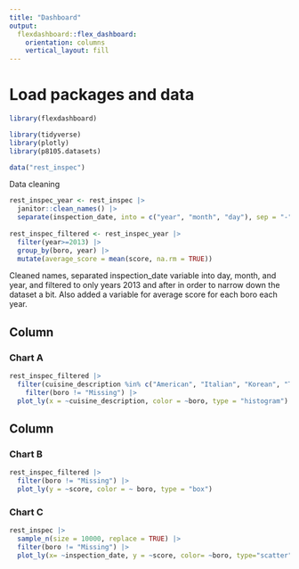 ```yaml
---
title: "Dashboard"
output: 
  flexdashboard::flex_dashboard:
    orientation: columns
    vertical_layout: fill
---
```


# Load packages and data

```r
library(flexdashboard)

library(tidyverse)
library(plotly)
library(p8105.datasets)

data("rest_inspec")

```

Data cleaning

```r
rest_inspec_year <- rest_inspec |>
  janitor::clean_names() |>
  separate(inspection_date, into = c("year", "month", "day"), sep = "-")
  
rest_inspec_filtered <- rest_inspec_year |>
  filter(year>=2013) |>
  group_by(boro, year) |>
  mutate(average_score = mean(score, na.rm = TRUE))


```

Cleaned names, separated inspection_date variable into day, month, and year, and filtered to only years 2013 and after in order to narrow down the dataset a bit. Also added a variable for average score for each boro each year.

Column {data-width=650}
-----------------------------------------------------------------------

### Chart A

```r
rest_inspec_filtered |>
  filter(cuisine_description %in% c("American", "Italian", "Korean", "Thai", "Chinese", "Seafood", "Portuguese", "Mediterranean", "Sandwiches", "Spanish", "African", "Irish", "Mexican", "Delicatessen")) |>
    filter(boro != "Missing") |>
  plot_ly(x = ~cuisine_description, color = ~boro, type = "histogram")
```

Column {data-width=350}
-----------------------------------------------------------------------

### Chart B

```r
rest_inspec_filtered |>
  filter(boro != "Missing") |>
  plot_ly(y = ~score, color = ~ boro, type = "box")

```

### Chart C

```r
rest_inspec |>
  sample_n(size = 10000, replace = TRUE) |>
  filter(boro != "Missing") |>
  plot_ly(x= ~inspection_date, y = ~score, color= ~boro, type="scatter", marker = list(size = 3, opacity = 0.5))
```


